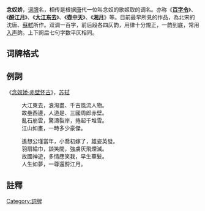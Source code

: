 {{unreferenced|time=2019-02-01T07:39:44+00:00}}
'''念奴娇'''，[[词牌|词牌]]名，相传是根据[[唐|唐]]代一位叫念奴的歌姬取的调名。亦称《'''[[百字令|百字令]]'''》、《'''[[酹江月|酹江月]]'''》、《'''[[大江东去|大江东去]]'''》、《'''[[壺中天|壺中天]]'''》、《'''[[湘月|湘月]]'''》等。目前最早所見的作品，為北宋的沈唐、[[蘇軾|蘇軾]]所作。双调一百字，前后段各四仄韵，用律十分規正，一韵到底，常用[[入声|入声]]韵。上下阕后七句字数平仄相同。

== 词牌格式 ==
{{平仄|
[平]平[仄]仄，仄平[平]、[仄]仄[平]平平仄（或：仄平平[仄]仄、[仄]平平仄）。[仄]仄[平]平平仄仄，[仄]仄[平]平平仄。[仄]仄平平，[平]平[仄]仄，仄仄平平仄。[平]平[平]仄，[平]平平仄平仄。

[平]仄[平]仄平平（或[平]平[仄]仄平平），[平]平平仄（或[仄]仄平平），[仄]仄平平仄。[仄]仄[平]平平仄仄，[仄]仄[平]平平仄。[仄]仄平平，[平]平[仄]仄，[仄]仄平平仄。[平]平[平]仄，[平]平平仄平(仄)。}}

==  例詞 ==

《[[念奴娇·赤壁怀古|念奴娇·赤壁怀古]]》，[[苏轼|苏轼]]
:大江東去，浪淘盡、千古風流人物。
:故壘西邊，人道是、三國周郎赤壁。
:亂石崩雲，驚濤裂岸，捲起千堆雪。
:江山如畫，一時多少豪傑。

:遙想公瑾當年，小喬初嫁了，雄姿英發。
:羽扇綸巾，談笑間，強虜灰飛煙滅。
:故國神遊，多情應笑我，早生華髮。
:人生如夢，一尊還酹江月。

== 註釋 ==
{{wikisourceshas2|
*[[:s:念奴嬌_(蘇軾)|念奴娇·赤壁怀古]]
*[[:s:念奴嬌_(辛棄疾)|念奴嬌 (辛棄疾的詞)]]}}
{{reflist}}

{{詞牌}}
[[Category:詞牌|Category:詞牌]]